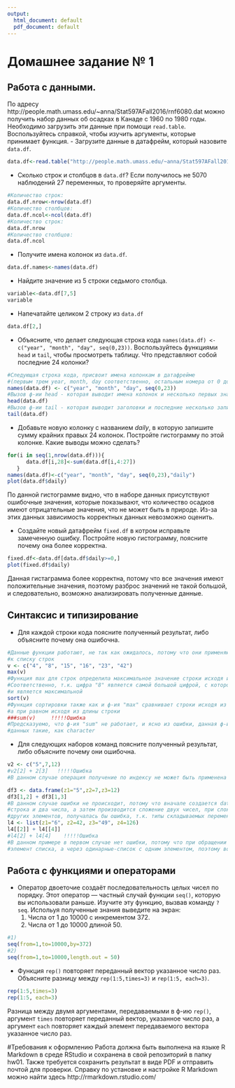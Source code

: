```yaml
---
output:
  html_document: default
  pdf_document: default
---
```

# Домашнее задание № 1
## Работа с данными.
По адресу http://people.math.umass.edu/~anna/Stat597AFall2016/rnf6080.dat можно получить набор данных об осадках в Канаде с 1960 по 1980 годы. Необходимо загрузить эти данные при помощи ``read.table``. Воспользуйтесь справкой, чтобы изучить аргументы, которые принимает функция. 
- Загрузите данные в датафрейм, который назовите ``data.df``.

```R
data.df<-read.table("http://people.math.umass.edu/~anna/Stat597AFall2016/rnf6080.dat")
```

- Сколько строк и столбцов в ``data.df``? Если получилось не 5070 наблюдений 27 переменных, то проверяйте аргументы.

```R
#Количество строк:
data.df.nrow<-nrow(data.df)
#Количество столбцов:
data.df.ncol<-ncol(data.df)
#Количество строк:
data.df.nrow
#Количество столбцов:
data.df.ncol
```

- Получите имена колонок из ``data.df``.

```R
data.df.names<-names(data.df)
```

- Найдите значение из 5 строки седьмого столбца.

```R
variable<-data.df[7,5]
variable
```

- Напечатайте целиком 2 строку из ``data.df``

```R
data.df[2,]
```

- Объясните, что делает следующая строка кода ``names(data.df) <- c("year", "month", "day", seq(0,23))``. Воспользуйтесь функциями ``head`` и ``tail``, чтобы просмотреть таблицу. Что представляют собой последние 24 колонки?

```R
#Следующая строка кода, присвоит имена колонкам в датафрейме 
#(первым трем year, month, day соответственно, остальным номера от 0 до 23)
names(data.df) <- c("year", "month", "day", seq(0,23))
#Вызов ф-ии head - которая выводит имена колонок и несколько первых значений
head(data.df)
#Вызов ф-ии tail - которая выводит заголовки и последние несколько записей
tail(data.df)
```

- Добавьте новую колонку с названием *daily*, в которую запишите сумму крайних правых 24 колонок. Постройте гистограмму по этой колонке. Какие выводы можно сделать?

```R
for(i in seq(1,nrow(data.df))){
      data.df[i,28]<-sum(data.df[i,4:27])
   }
names(data.df)<-c("year", "month", "day", seq(0,23),"daily")
plot(data.df$daily)
```

По данной гистограмме видно, что в наборе данных присутствуют ошибочные значения, которые показывают, что количество осадков имеют отрицательные значения, что не может быть в природе. Из-за этих данных зависимость корректных данных невозможно оценить.

- Создайте новый датафрейм ``fixed.df`` в котром исправьте замеченную ошибку. Постройте новую гистограмму, поясните почему она более корректна.

```R
fixed.df<-data.df[data.df$daily>=0,]
plot(fixed.df$daily)
```

Данная гистаграмма более корректна, потому что все значения имеют положительные значения, поэтому разброс значений не такой большой, и следовательно, возможно анализировать полученные данные.

## Синтаксис и типизирование
* Для каждой строки кода поясните полученный результат, либо объясните почему она ошибочна.

```R
#Данные функции работают, не так как ожидалось, потому что они применяются не к списку числовых значений, а 
#к списку строк
v <- c("4", "8", "15", "16", "23", "42")
max(v)
#Функция max для строк определила максимальное значение строки исходя из лексиграфического порядка
#Соответственно, т.к. цифра "8" является самой большой цифрой, с которой начинаются строки, то она
#и является максимальной
sort(v)
#Функция сортировки также как и ф-ия "max" сравнивает строки исходя из лексиграфического порядка, 
#а при равном исходя из длины строки
###sum(v)     !!!!!Ошибка
#Предсказуемо, что ф-ия "sum" не работает, и ясно из ошибки, данная ф-ия не может складывать типы
#данных такие, как character
```

* Для следующих наборов команд поясните полученный результат, либо объясните почему они ошибочна.

```R
v2 <- c("5",7,12)
#v2[2] + 2[3]   !!!!!Ошибка
#В данном случае операция получение по индексу не может быть применена к типу данных numeric

df3 <- data.frame(z1="5",z2=7,z3=12)
df3[1,2] + df3[1,3]
#В данном случае ошибки не происходит, потому что вначале создается dataframe, в который записывается
#строка и два числа, а затем производится сложение двух чисел, при сложении df3[1,1] с любым из двух
#других элементов, получалась бы ошибка, т.к. типы складываемых переменных не совпадают и не могут быть сложены
l4 <- list(z1="6", z2=42, z3="49", z4=126)
l4[[2]] + l4[[4]]
#l4[2] + l4[4]    !!!!!Ошибка
#В данном примере в первом случае нет ошибки, потому что при обращении через двойные скобки возвращается
#элемент списка, а через одинарные-список с одним элементом, поэтому во втором случае происходит ошибка
```

## Работа с функциями и операторами
* Оператор двоеточие создаёт последовательность целых чисел по порядку. Этот оператор — частный случай функции ``seq()``, которую вы использовали раньше. Изучите эту функцию, вызвав команду ``?seq``. Испольуя полученные знания выведите на экран:
    1. Числа от 1 до 10000 с инкрементом 372. 
    1. Числа от 1 до 10000 длиной 50.
    
```R
#1)
seq(from=1,to=10000,by=372)
#2)
seq(from=1,to=10000,length.out = 50)
```

* Функция ``rep()`` повторяет переданный вектор указанное число раз. Объясните разницу между ``rep(1:5,times=3)`` и ``rep(1:5, each=3)``.

```R
rep(1:5,times=3)
rep(1:5, each=3)
```

Разница между двумя аргументами, передаваемыми в ф-ию ``rep()``, аргумент ``times`` повторяет переданный вектор,
указанное число раз, а аргумент ``each`` повторяет каждый элемент передаваемого вектора указанное число раз.

#Требования к оформлению
Работа должна быть выполнена на языке R Markdown в среде RStudio и сохранена в свой репозиторий в папку hw01.
Также требуется сохранить результат в виде PDF и отправить почтой для проверки.
Справку по установке и настройке R Markdown можно найти здесь http://rmarkdown.rstudio.com/
